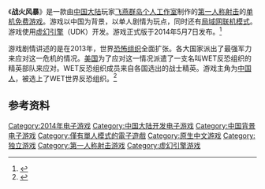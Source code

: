 {{NoteTA
| G1=Games
}}
{{Infobox VG
| title = 战火风暴
| image =
| caption =
| genre = [[第一人称射击|第一人称射击]]（FPS）
| platforms = [[Windows|Windows]]
| developer =
| publisher =
| distributor =
| director =
| producer =
| designer = [[飞燕群岛个人工作室|飞燕群岛个人工作室]]
| writer =
| programmer =
| composer =
| artist =
| series =
| engine = [[虚幻引擎|虚幻引擎]]
| modes = [[单人游戏|单人]]
| released = 2014年5月7日
}}

《'''战火风暴'''》是一款由[[中国大陆|中国大陆]]玩家[[飞燕群岛个人工作室|飞燕群岛个人工作室]]制作的[[第一人称射击|第一人称射击]]的[[单机游戏|单机]][[免费游戏|免费游戏]]。游戏以中国为背景，以单人剧情为玩点，同时还有[[局域网|局域网]][[联机游戏|联机模式]]。游戏使用[[虚幻引擎|虚幻引擎]]（UDK）开发。游戏正式版于2014年5月7日发布。<ref>{{Cite web |url = http://ku.gamersky.com/2014/WAR-STORM/ |title = 战火风暴 |author = 游民星空 |date =  |publisher = 石家庄友曼网络科技有限公司 |language =  |accessdate = 2015-08-20 |quote =  |archive-date = 2019-06-04 |archive-url = https://web.archive.org/web/20190604141235/http://ku.gamersky.com/2014/WAR-STORM/ |dead-url = no }}</ref>

游戏剧情讲述的是在2013年，世界[[恐怖组织|恐怖组织]]全面扩张。各大国家派出了最强军力来应对这一危机的情况。[[美国|美国]]为了应对这一情况派遣了一支名叫WET反恐组织的精英部队来应对。WET反恐组织成员来自各国选出的战士精英。游戏主角为[[中国人|中国人]]，被选上了WET世界反恐组织。<ref>{{Cite web |url = http://tieba.baidu.com/p/3035515614 |title = 【战火风暴】（正式版）V1.1下载地址 |author = 飞燕群岛 |date = 2014-05-11 |publisher = 百度公司 |language = |accessdate = 2015-08-20 |quote = }}</ref>

== 参考资料 ==
{{Reflist}}

{{DEFAULTSORT:Zhan Huo Feng Bao}}
[[Category:2014年电子游戏|Category:2014年电子游戏]]
[[Category:中国大陆开发电子游戏|Category:中国大陆开发电子游戏]]
[[Category:中国背景电子游戏|Category:中国背景电子游戏]]
[[Category:僅有單人模式的電子遊戲|Category:僅有單人模式的電子遊戲]]
[[Category:原生中文游戏|Category:原生中文游戏]]
[[Category:独立游戏|Category:独立游戏]]
[[Category:第一人称射击游戏|Category:第一人称射击游戏]]
[[Category:虚幻引擎游戏|Category:虚幻引擎游戏]]

{{第一人称射击游戏小作品}}